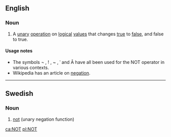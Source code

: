 {{also|not|nöt|nøt|nót|nốt|Not}}
==English==

===Noun===
{{en-noun}}

# {{mathematics}} {{logic}} A [[unary]] [[operation]] on [[logical]] [[value]]s that changes [[true]] to [[false]], and false to true.

====Usage notes====
* The symbols ¬ , ! , ~ , ˈ and Ā have all been used for the NOT operator in various contexts.
* Wikipedia has an article on [http://en.wikipedia.org/wiki/Negation negation].

----

==Swedish==

===Noun===
{{infl|sv|noun}}

# [[not]] (unary negation function)

{{tbot entry|Swedish|not|2007|November}}

[[ca:NOT]]
[[pl:NOT]]